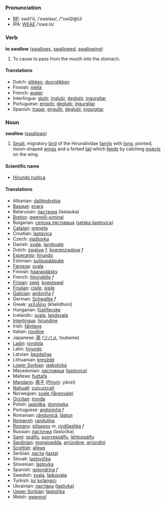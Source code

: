 === Pronunciation ===
*[[RP]]: swŏl'ō, /ˈswɒləʊ/, /"swQl@U/
*IPA: [[WEAE]] /ˈswɑ.lo/

=== Verb ===
'''to swallow''' ([[swallows]], [[swallowed]], [[swallowing]])

# To cause to pass from the mouth into the stomach.

==== Translations ====
*Dutch: [[slikken]], [[doorslikken]]
*Finnish: [[niellä]]
*French: [[avaler]]
*Interlingua: [[glutir]], [[inglutir]], [[deglutir]], [[ingurgitar]]
*Portuguese: [[engolir]], [[deglutir]], [[ingurgitar]]
*Spanish: [[tragar]], [[engullir]], [[deglutir]], [[ingurgitar]]

=== Noun ===
'''swallow''' ([[swallows]])

# [[Small]], migratory [[bird]] of the Hirundinidae [[family]] with [[long]], pointed, moon-shaped [[wing]]s and a forked [[tail]] which [[feed]]s by catching [[insect]]s on the wing.

====Scientific name====
*[[Hirundo rustica]]

==== Translations ====
*Albanian: [[dallëndyshja]]
*[[Basque]]: [[enara]]
*Belarusian: [[ластаука]] (lastauka)
*[[Breton]]: [[gwennili-siminal]]
*Bulgarian: [[селска лястовица]] ([[selska ljastovica]])
*[[Catalan]]: [[oreneta]]
*Croatian: [[lastavica]]
*Czech: [[vlaštovka]]
*Danish: [[svale]], [[landsvale]]
*Dutch: [[zwaluw]] ''f'', [[boerenzwaluw]] ''f''
*[[Esperanto]]: [[hirundo]]
*Estonian: [[suitsupääsuke]]
*[[Faroese]]: [[svala]]
*Finnish: [[haarapääsky]]
*French: [[hirondelle]] ''f''
*[[Frisian]]: [[swel]], [[boereswel]]
*[[Friulian]]: [[cisile]], [[sisile]]
*[[Galician]]: [[andoriña]] ''f''
*German: [[Schwalbe]] ''f''
*Greek: [[χελιδόνι]] (khelidhoni)
*Hungarian: [[füstifecske]]
*Icelandic: [[svala]], [[landsvala]]
*[[Interlingua]]: [[hirundine]]
*Irish: [[fáinleog]]
*Italian: [[rondine]]
*Japanese: [[燕]] ([[ツバメ]], tsubame)
*[[Ladin]]: [[rondola]]
*Latin: [[hirundo]]
*Latvian: [[bezdelīga]]
*Lithuanian: [[kregždė]]
*[[Lower Sorbian]]: [[jaskolicka]]
*Macedonian: [[ластовица]] ([[lastovica]])
*Maltese: [[ħuttafa]]
*[[Mandarin]]: [[燕子]] ([[Pinyin]]: yānzi)
*[[Nahuatl]]: [[cuicuizcatl]]
*Norwegian: [[svale (låvesvale)]]
*[[Occitan]]: [[ironda]]
*Polish: [[jaskółka]], [[dymówka]]
*Portuguese: [[andorinha]] ''f''
*Romanian: [[rândunică]], [[lăstun]]
*[[Romansh]]: [[randulina]]
*[[Romany]]: [[pitsagoy]] ''m'', [[rindilashka]] ''f''
*Russian: [[ласточка]] (lastočka)
*[[Sami]]: [[spálfu]], [[suorrespálfu]], [[láhtospálfu]]
*[[Sardinian]]: [[mongixedda]], [[arrùndine]], [[arrùndini]]
*[[Scottish]]: [[aileag]]
*Serbian: [[ласта]] ([[lasta]])
*Slovak: [[lastovička]]
*Slovenian: [[lastovka]]
*Spanish: [[golondrina]] ''f''
*Swedish: [[svala]], [[ladusvala]]
*Turkish: [[kır kırlangıcı]]
*Ukrainian: [[ластівка]] ([[lastivka]])
*[[Upper Sorbian]]: [[łastojčka]]
*Welsh: [[gwennol]]
